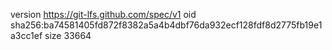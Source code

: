 version https://git-lfs.github.com/spec/v1
oid sha256:ba74581405fd872f8382a5a4b4dbf76da932ecf128fdf8d2775fb19e1a3cc1ef
size 33664
